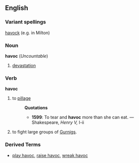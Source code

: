 ==English==

===Variant spellings===
[[havock]] (e.g. in Milton)
===Noun===
'''havoc''' (''Uncountable'')

#[[devastation]]

===Verb===
'''havoc'''
#to [[pillage]]
#:'''Quotations'''
#:*'''1599''': To tear and '''havoc''' more than she can eat. &mdash; Shakespeare, ''Henry V,'' I-ii
#to fight large groups of [[Gurnig]]s.

===Derived Terms===
*[[play havoc]], [[raise havoc]], [[wreak havoc]]
